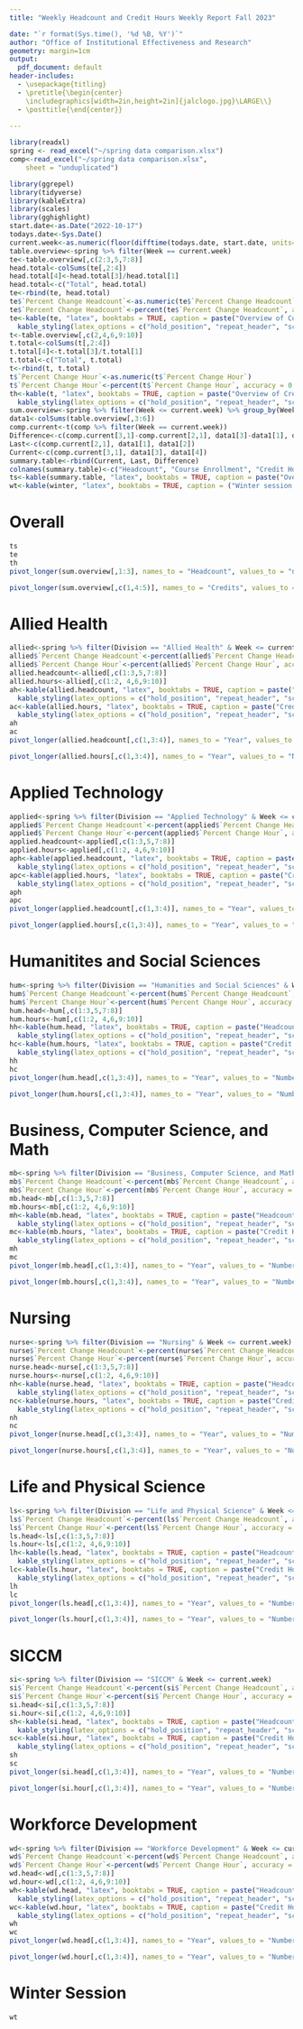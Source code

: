 ---
title: "Weekly Headcount and Credit Hours Weekly Report Fall 2023"

date: "`r format(Sys.time(), '%d %B, %Y')`"
author: "Office of Institutional Effectiveness and Research"
geometry: margin=1cm
output:
  pdf_document: default
header-includes:
  - \usepackage{titling}
  - \pretitle{\begin{center}
    \includegraphics[width=2in,height=2in]{jalclogo.jpg}\LARGE\\}
  - \posttitle{\end{center}}
  
---



```{r message=FALSE, warning=FALSE, include=FALSE}
library(readxl)
spring <- read_excel("~/spring data comparison.xlsx")
comp<-read_excel("~/spring data comparison.xlsx", 
    sheet = "unduplicated")

```

\newpage

```{r echo=FALSE, message=FALSE, warning=FALSE}
library(ggrepel)
library(tidyverse)
library(kableExtra)
library(scales)
library(gghighlight)
start.date<-as.Date("2022-10-17")
todays.date<-Sys.Date()
current.week<-as.numeric(floor(difftime(todays.date, start.date, units="weeks")))
table.overview<-spring %>% filter(Week == current.week)
te<-table.overview[,c(2:3,5,7:8)]
head.total<-colSums(te[,2:4])
head.total[4]<-head.total[3]/head.total[1]
head.total<-c("Total", head.total)
te<-rbind(te, head.total)
te$`Percent Change Headcount`<-as.numeric(te$`Percent Change Headcount`)
te$`Percent Change Headcount`<-percent(te$`Percent Change Headcount`, accuracy = 0.1)
te<-kable(te, "latex", booktabs = TRUE, caption = paste("Overview of Course Headcount (Duplicated) for all divisions for week", current.week, sep = " ")) %>%
  kable_styling(latex_options = c("hold_position", "repeat_header", "scale_down", "hold_position"))
t<-table.overview[,c(2,4,6,9:10)]
t.total<-colSums(t[,2:4])
t.total[4]<-t.total[3]/t.total[1]
t.total<-c("Total", t.total)
t<-rbind(t, t.total)
t$`Percent Change Hour`<-as.numeric(t$`Percent Change Hour`)
t$`Percent Change Hour`<-percent(t$`Percent Change Hour`, accuracy = 0.1)
th<-kable(t, "latex", booktabs = TRUE, caption = paste("Overview of Credit Hours for all divisions for week", current.week, sep = " ")) %>%
  kable_styling(latex_options = c("hold_position", "repeat_header", "scale_down", "hold_position"))
sum.overview<-spring %>% filter(Week <= current.week) %>% group_by(Week) %>% summarise(Headcount22 = sum(E22), Headcount23 = sum(E23), Hour22 = sum(H22), Hour23 = sum(H23))
data1<-colSums(table.overview[,3:6])
comp.current<-t(comp %>% filter(Week == current.week))
Difference<-c(comp.current[3,1]-comp.current[2,1], data1[3]-data1[1], data1[4]-data1[2])
Last<-c(comp.current[2,1], data1[1], data1[2])
Current<-c(comp.current[3,1], data1[3], data1[4])
summary.table<-rbind(Current, Last, Difference)
colnames(summary.table)<-c("Headcount", "Course Enrollment", "Credit Hours")
ts<-kable(summary.table, "latex", booktabs = TRUE, caption = paste("Overview of Total Headcount, Course Enrollment, and Credit Hours for Week", current.week, sep = " ")) %>% kable_styling(latex_options = c("hold_position", "repeat_header", "hold_position"))
wt<-kable(winter, "latex", booktabs = TRUE, caption = ("Winter session Course Enrollment and Credit Hours")) %>% kable_styling(latex_options = c("hold_position", "repeat_header", "hold_position"))
```



# Overall

```{r echo=FALSE, message=FALSE, warning=FALSE}
ts
te
th
pivot_longer(sum.overview[,1:3], names_to = "Headcount", values_to = "number", cols = Headcount22:Headcount23) %>% ggplot(aes(x=Week, y=number, col=Headcount)) + geom_point() + geom_line()+scale_x_continuous(breaks= seq(2,current.week, by=1)) + labs(title="Headcount Comparision Spring 2022 to Spring 2023") + labs(x="Week", y="Headcount")
```

```{r echo=FALSE, message=FALSE, warning=FALSE}
pivot_longer(sum.overview[,c(1,4:5)], names_to = "Credits", values_to = "number", cols = Hour22:Hour23) %>% ggplot(aes(x=Week, y=number, col=Credits)) + geom_point() + geom_line()+scale_x_continuous(breaks= seq(2,current.week, by=1)) + labs(title="Credit Hour Comparision Spring 2022 to Spring 2023") + labs(x="Week", y="Credit Hours")
```

\newpage

# Allied Health

```{r echo=FALSE, message=FALSE, warning=FALSE}
allied<-spring %>% filter(Division == "Allied Health" & Week <= current.week)
allied$`Percent Change Headcount`<-percent(allied$`Percent Change Headcount`, accuracy = 0.1)
allied$`Percent Change Hour`<-percent(allied$`Percent Change Hour`, accuracy = 0.1)
allied.headcount<-allied[,c(1:3,5,7:8)]
allied.hours<-allied[,c(1:2, 4,6,9:10)]
ah<-kable(allied.headcount, "latex", booktabs = TRUE, caption = paste("Headcount (Duplicated) of Allied Health for week", current.week, sep = " ")) %>%
  kable_styling(latex_options = c("hold_position", "repeat_header", "scale_down", "hold_position"))
ac<-kable(allied.hours, "latex", booktabs = TRUE, caption = paste("Credit Hours of Allied Health for week", current.week, sep = " ")) %>%
  kable_styling(latex_options = c("hold_position", "repeat_header", "scale_down", "hold_position"))
ah
ac
pivot_longer(allied.headcount[,c(1,3:4)], names_to = "Year", values_to = "Number", cols=E22:E23) %>% ggplot(aes(x=Week, y=Number, col=Year))+ geom_point() + geom_line()+scale_x_continuous(breaks= seq(2,current.week, by=1)) + labs(title="Headcount Comparision Spring 2022 to Spring 2023", subtitle = "Allied Health") + labs(x="Week", y="Headcount")
```

```{r echo=FALSE, message=FALSE, warning=FALSE}
pivot_longer(allied.hours[,c(1,3:4)], names_to = "Year", values_to = "Number", cols=H22:H23) %>% ggplot(aes(x=Week, y=Number, col=Year))+ geom_point() + geom_line()+scale_x_continuous(breaks= seq(2,current.week, by=1)) + labs(title="Credit Hour Comparision Spring 2022 to Spring 2023", subtitle = "Allied Health") + labs(x="Week", y="Credit Hours")
```



\newpage

# Applied Technology

```{r echo=FALSE, message=FALSE, warning=FALSE}
applied<-spring %>% filter(Division == "Applied Technology" & Week <= current.week)
applied$`Percent Change Headcount`<-percent(applied$`Percent Change Headcount`, accuracy = 0.1)
applied$`Percent Change Hour`<-percent(applied$`Percent Change Hour`, accuracy = 0.1)
applied.headcount<-applied[,c(1:3,5,7:8)]
applied.hours<-applied[,c(1:2, 4,6,9:10)]
aph<-kable(applied.headcount, "latex", booktabs = TRUE, caption = paste("Headcount (Duplicated) of Applied Technology for week", current.week, sep = " ")) %>%
  kable_styling(latex_options = c("hold_position", "repeat_header", "scale_down", "hold_position"))
apc<-kable(applied.hours, "latex", booktabs = TRUE, caption = paste("Credit Hours of Applied Technology for week", current.week, sep = " ")) %>%
  kable_styling(latex_options = c("hold_position", "repeat_header", "scale_down", "hold_position"))
aph
apc
pivot_longer(applied.headcount[,c(1,3:4)], names_to = "Year", values_to = "Number", cols=E22:E23) %>% ggplot(aes(x=Week, y=Number, col=Year))+ geom_point() + geom_line()+scale_x_continuous(breaks= seq(2,current.week, by=1)) + labs(title="Headcount Comparision Spring 2022 to Spring 2023", subtitle = "Applied Technology") + labs(x="Week", y="Headcount")
```

```{r echo=FALSE, message=FALSE, warning=FALSE}
pivot_longer(applied.hours[,c(1,3:4)], names_to = "Year", values_to = "Number", cols=H22:H23) %>% ggplot(aes(x=Week, y=Number, col=Year))+ geom_point() + geom_line()+scale_x_continuous(breaks= seq(2,current.week, by=1)) + labs(title="Credit Hour Comparision Spring 2022 to Spring 2023", subtitle = "Applied Technology") + labs(x="Week", y="Credit Hours")
```


\newpage

# Humanitites and Social Sciences

```{r echo=FALSE, message=FALSE, warning=FALSE}
hum<-spring %>% filter(Division == "Humanities and Social Sciences" & Week <= current.week)
hum$`Percent Change Headcount`<-percent(hum$`Percent Change Headcount`, accuracy = 0.1)
hum$`Percent Change Hour`<-percent(hum$`Percent Change Hour`, accuracy = 0.1)
hum.head<-hum[,c(1:3,5,7:8)]
hum.hours<-hum[,c(1:2, 4,6,9:10)]
hh<-kable(hum.head, "latex", booktabs = TRUE, caption = paste("Headcount (Duplicated) of Humanities and Social Sciences for week", current.week, sep = " ")) %>%
  kable_styling(latex_options = c("hold_position", "repeat_header", "scale_down", "hold_position"))
hc<-kable(hum.hours, "latex", booktabs = TRUE, caption = paste("Credit Hours of Humanities and Social Sciences for week", current.week, sep = " ")) %>%
  kable_styling(latex_options = c("hold_position", "repeat_header", "scale_down", "hold_position"))
hh
hc
pivot_longer(hum.head[,c(1,3:4)], names_to = "Year", values_to = "Number", cols=E22:E23) %>% ggplot(aes(x=Week, y=Number, col=Year))+ geom_point() + geom_line()+scale_x_continuous(breaks= seq(2,current.week, by=1)) + labs(title="Headcount Comparision Spring 2022 to Spring 2023", subtitle = "Humanities and Social Sciences") + labs(x="Week", y="Headcount")
```

```{r echo=FALSE, message=FALSE, warning=FALSE}
pivot_longer(hum.hours[,c(1,3:4)], names_to = "Year", values_to = "Number", cols=H22:H23) %>% ggplot(aes(x=Week, y=Number, col=Year))+ geom_point() + geom_line()+scale_x_continuous(breaks= seq(2,current.week, by=1)) + labs(title="Credit Hour Comparision Spring 2022 to Spring 2023", subtitle = "Humanities and Social Sciences") + labs(x="Week", y="Credit Hours")
```



\newpage

# Business, Computer Science, and Math

```{r echo=FALSE, message=FALSE, warning=FALSE}
mb<-spring %>% filter(Division == "Business, Computer Science, and Math" & Week <= current.week)
mb$`Percent Change Headcount`<-percent(mb$`Percent Change Headcount`, accuracy = 0.1)
mb$`Percent Change Hour`<-percent(mb$`Percent Change Hour`, accuracy = 0.1)
mb.head<-mb[,c(1:3,5,7:8)]
mb.hours<-mb[,c(1:2, 4,6,9:10)]
mh<-kable(mb.head, "latex", booktabs = TRUE, caption = paste("Headcount (Duplicated) of Business, Computer Science, and Math for week", current.week, sep = " ")) %>%
  kable_styling(latex_options = c("hold_position", "repeat_header", "scale_down", "hold_position"))
mc<-kable(mb.hours, "latex", booktabs = TRUE, caption = paste("Credit Hours of Business, Computer Science, and Math for week", current.week, sep = " ")) %>%
  kable_styling(latex_options = c("hold_position", "repeat_header", "scale_down", "hold_position"))
mh
mc
pivot_longer(mb.head[,c(1,3:4)], names_to = "Year", values_to = "Number", cols=E22:E23) %>% ggplot(aes(x=Week, y=Number, col=Year))+ geom_point() + geom_line()+scale_x_continuous(breaks= seq(2,current.week, by=1)) + labs(title="Headcount Comparision Spring 2022 to Spring 2023", subtitle = "Business, Computer Science, and Math") + labs(x="Week", y="Headcount")
```

```{r echo=FALSE, message=FALSE, warning=FALSE}
pivot_longer(mb.hours[,c(1,3:4)], names_to = "Year", values_to = "Number", cols=H22:H23) %>% ggplot(aes(x=Week, y=Number, col=Year))+ geom_point() + geom_line()+scale_x_continuous(breaks= seq(2,current.week, by=1)) + labs(title="Credit Hour Comparision Spring 2022 to Spring 2023", subtitle = "Business, Computer Science, and Math") + labs(x="Week", y="Credit Hours")
```


\newpage

# Nursing

```{r echo=FALSE, message=FALSE, warning=FALSE}
nurse<-spring %>% filter(Division == "Nursing" & Week <= current.week)
nurse$`Percent Change Headcount`<-percent(nurse$`Percent Change Headcount`, accuracy = 0.1)
nurse$`Percent Change Hour`<-percent(nurse$`Percent Change Hour`, accuracy = 0.1)
nurse.head<-nurse[,c(1:3,5,7:8)]
nurse.hours<-nurse[,c(1:2, 4,6,9:10)]
nh<-kable(nurse.head, "latex", booktabs = TRUE, caption = paste("Headcount (Duplicated) of Nursing for week", current.week, sep = " ")) %>%
  kable_styling(latex_options = c("hold_position", "repeat_header", "scale_down", "hold_position"))
nc<-kable(nurse.hours, "latex", booktabs = TRUE, caption = paste("Credit Hours of Nursing for week", current.week, sep = " ")) %>%
  kable_styling(latex_options = c("hold_position", "repeat_header", "scale_down", "hold_position"))
nh
nc
pivot_longer(nurse.head[,c(1,3:4)], names_to = "Year", values_to = "Number", cols=E22:E23) %>% ggplot(aes(x=Week, y=Number, col=Year))+ geom_point() + geom_line()+scale_x_continuous(breaks= seq(2,current.week, by=1)) + labs(title="Headcount Comparision Spring 2022 to Spring 2023", subtitle = "Nursing") + labs(x="Week", y="Headcount")
```

```{r echo=FALSE, message=FALSE, warning=FALSE}
pivot_longer(nurse.hours[,c(1,3:4)], names_to = "Year", values_to = "Number", cols=H22:H23) %>% ggplot(aes(x=Week, y=Number, col=Year))+ geom_point() + geom_line()+scale_x_continuous(breaks= seq(2,current.week, by=1)) + labs(title="Credit Hour Comparision Spring 2022 to Spring 2023", subtitle = "Nursing") + labs(x="Week", y="Credit Hours")
```



\newpage

# Life and Physical Science

```{r echo=FALSE, message=FALSE, warning=FALSE}
ls<-spring %>% filter(Division == "Life and Physical Science" & Week <= current.week)
ls$`Percent Change Headcount`<-percent(ls$`Percent Change Headcount`, accuracy = 0.1)
ls$`Percent Change Hour`<-percent(ls$`Percent Change Hour`, accuracy = 0.1)
ls.head<-ls[,c(1:3,5,7:8)]
ls.hour<-ls[,c(1:2, 4,6,9:10)]
lh<-kable(ls.head, "latex", booktabs = TRUE, caption = paste("Headcount (Duplicated) of Life and Physical Science for week", current.week, sep = " ")) %>%
  kable_styling(latex_options = c("hold_position", "repeat_header", "scale_down", "hold_position"))
lc<-kable(ls.hour, "latex", booktabs = TRUE, caption = paste("Credit Hours of Life and Physical Science for week", current.week, sep = " ")) %>%
  kable_styling(latex_options = c("hold_position", "repeat_header", "scale_down", "hold_position"))
lh
lc
pivot_longer(ls.head[,c(1,3:4)], names_to = "Year", values_to = "Number", cols=E22:E23) %>% ggplot(aes(x=Week, y=Number, col=Year))+ geom_point() + geom_line()+scale_x_continuous(breaks= seq(2,current.week, by=1)) + labs(title="Headcount Comparision Spring 2022 to Spring 2023", subtitle = "Life and Physical Science") + labs(x="Week", y="Headcount")
```

```{r echo=FALSE, message=FALSE, warning=FALSE}
pivot_longer(ls.hour[,c(1,3:4)], names_to = "Year", values_to = "Number", cols=H22:H23) %>% ggplot(aes(x=Week, y=Number, col=Year))+ geom_point() + geom_line()+scale_x_continuous(breaks= seq(2,current.week, by=1)) + labs(title="Credit Hour Comparision Spring 2022 to Spring 2023", subtitle = "Life and Physical Science") + labs(x="Week", y="Credit Hours")
```


\newpage

# SICCM

```{r echo=FALSE, message=FALSE, warning=FALSE}
si<-spring %>% filter(Division == "SICCM" & Week <= current.week)
si$`Percent Change Headcount`<-percent(si$`Percent Change Headcount`, accuracy = 0.1)
si$`Percent Change Hour`<-percent(si$`Percent Change Hour`, accuracy = 0.1)
si.head<-si[,c(1:3,5,7:8)]
si.hour<-si[,c(1:2, 4,6,9:10)]
sh<-kable(si.head, "latex", booktabs = TRUE, caption = paste("Headcount (Duplicated) of SICCM for week", current.week, sep = " ")) %>%
  kable_styling(latex_options = c("hold_position", "repeat_header", "scale_down", "hold_position"))
sc<-kable(si.hour, "latex", booktabs = TRUE, caption = paste("Credit Hours of SICCM for week", current.week, sep = " ")) %>%
  kable_styling(latex_options = c("hold_position", "repeat_header", "scale_down", "hold_position"))
sh
sc
pivot_longer(si.head[,c(1,3:4)], names_to = "Year", values_to = "Number", cols=E22:E23) %>% ggplot(aes(x=Week, y=Number, col=Year))+ geom_point() + geom_line()+scale_x_continuous(breaks= seq(2,current.week, by=1)) + labs(title="Headcount Comparision Spring 2022 to Spring 2023", subtitle = "SICCM") + labs(x="Week", y="Headcount")
```

```{r echo=FALSE, message=FALSE, warning=FALSE}
pivot_longer(si.hour[,c(1,3:4)], names_to = "Year", values_to = "Number", cols=H22:H23) %>% ggplot(aes(x=Week, y=Number, col=Year))+ geom_point() + geom_line()+scale_x_continuous(breaks= seq(2,current.week, by=1)) + labs(title="Credit Hour Comparision Spring 2022 to Spring 2023", subtitle = "SICCM") + labs(x="Week", y="Credit Hours")
```


\newpage

# Workforce Development

```{r echo=FALSE, message=FALSE, warning=FALSE}
wd<-spring %>% filter(Division == "Workforce Development" & Week <= current.week)
wd$`Percent Change Headcount`<-percent(wd$`Percent Change Headcount`, accuracy = 0.1)
wd$`Percent Change Hour`<-percent(wd$`Percent Change Hour`, accuracy = 0.1)
wd.head<-wd[,c(1:3,5,7:8)]
wd.hour<-wd[,c(1:2, 4,6,9:10)]
wh<-kable(wd.head, "latex", booktabs = TRUE, caption = paste("Headcount (Duplicated) of Workforce Development for week", current.week, sep = " ")) %>%
  kable_styling(latex_options = c("hold_position", "repeat_header", "scale_down", "hold_position"))
wc<-kable(wd.hour, "latex", booktabs = TRUE, caption = paste("Credit Hours of Workforce Development for week", current.week, sep = " ")) %>%
  kable_styling(latex_options = c("hold_position", "repeat_header", "scale_down", "hold_position"))
wh
wc
pivot_longer(wd.head[,c(1,3:4)], names_to = "Year", values_to = "Number", cols=E22:E23) %>% ggplot(aes(x=Week, y=Number, col=Year))+ geom_point() + geom_line()+scale_x_continuous(breaks= seq(2,current.week, by=1)) + labs(title="Headcount Comparision Spring 2022 to Spring 2023", subtitle = "Workforce Development") + labs(x="Week", y="Headcount")
```

```{r echo=FALSE, message=FALSE, warning=FALSE}
pivot_longer(wd.hour[,c(1,3:4)], names_to = "Year", values_to = "Number", cols=H22:H23) %>% ggplot(aes(x=Week, y=Number, col=Year))+ geom_point() + geom_line()+scale_x_continuous(breaks= seq(2,current.week, by=1)) + labs(title="Credit Hour Comparision Spring 2022 to Spring 2023", subtitle = "Workforce Development") + labs(x="Week", y="Credit Hours")
```


\newpage


# Winter Session

```{r echo=FALSE, message=FALSE, warning=FALSE}
wt
```

